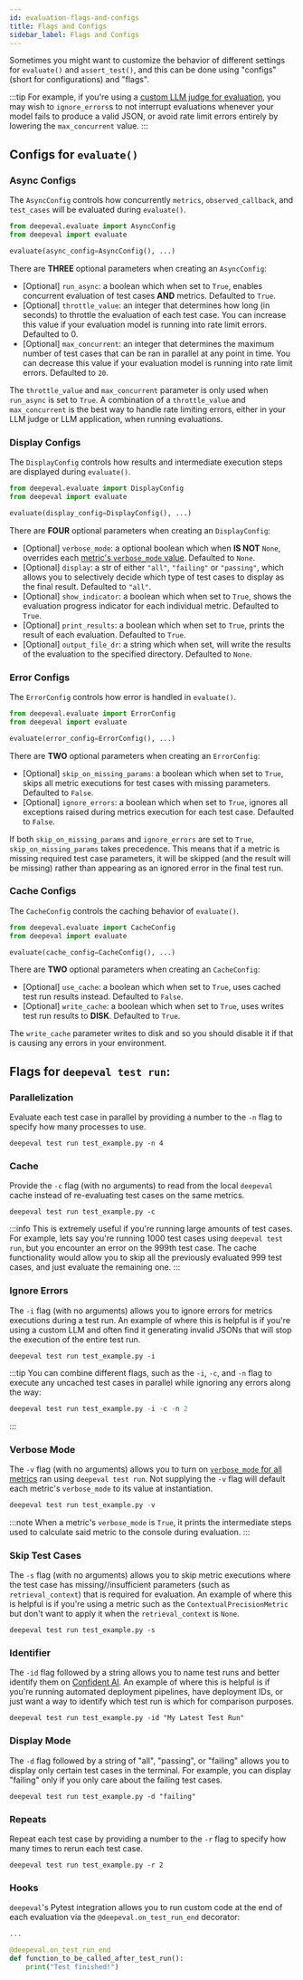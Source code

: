 ```yaml
---
id: evaluation-flags-and-configs
title: Flags and Configs
sidebar_label: Flags and Configs
---
```


Sometimes you might want to customize the behavior of different settings for `evaluate()` and `assert_test()`, and this can be done using "configs" (short for configurations) and "flags".

:::tip
For example, if you're using a [custom LLM judge for evaluation](/guides/guides-using-custom-llms), you may wish to `ignore_errors`s to not interrupt evaluations whenever your model fails to produce a valid JSON, or avoid rate limit errors entirely by lowering the `max_concurrent` value.
:::

## Configs for `evaluate()`

### Async Configs

The `AsyncConfig` controls how concurrently `metrics`, `observed_callback`, and `test_cases` will be evaluated during `evaluate()`.

```python
from deepeval.evaluate import AsyncConfig
from deepeval import evaluate

evaluate(async_config=AsyncConfig(), ...)
```

There are **THREE** optional parameters when creating an `AsyncConfig`:

- [Optional] `run_async`: a boolean which when set to `True`, enables concurrent evaluation of test cases **AND** metrics. Defaulted to `True`.
- [Optional] `throttle_value`: an integer that determines how long (in seconds) to throttle the evaluation of each test case. You can increase this value if your evaluation model is running into rate limit errors. Defaulted to 0.
- [Optional] `max_concurrent`: an integer that determines the maximum number of test cases that can be ran in parallel at any point in time. You can decrease this value if your evaluation model is running into rate limit errors. Defaulted to `20`.

The `throttle_value` and `max_concurrent` parameter is only used when `run_async` is set to `True`. A combination of a `throttle_value` and `max_concurrent` is the best way to handle rate limiting errors, either in your LLM judge or LLM application, when running evaluations.

### Display Configs

The `DisplayConfig` controls how results and intermediate execution steps are displayed during `evaluate()`.

```python
from deepeval.evaluate import DisplayConfig
from deepeval import evaluate

evaluate(display_config=DisplayConfig(), ...)
```

There are **FOUR** optional parameters when creating an `DisplayConfig`:

- [Optional] `verbose_mode`: a optional boolean which when **IS NOT** `None`, overrides each [metric's `verbose_mode` value](/docs/metrics-introduction#debugging-a-metric). Defaulted to `None`.
- [Optional] `display`: a str of either `"all"`, `"failing"` or `"passing"`, which allows you to selectively decide which type of test cases to display as the final result. Defaulted to `"all"`.
- [Optional] `show_indicator`: a boolean which when set to `True`, shows the evaluation progress indicator for each individual metric. Defaulted to `True`.
- [Optional] `print_results`: a boolean which when set to `True`, prints the result of each evaluation. Defaulted to `True`.
- [Optional] `output_file_dr`: a string which when set, will write the results of the evaluation to the specified directory. Defaulted to `None`.

### Error Configs

The `ErrorConfig` controls how error is handled in `evaluate()`.

```python
from deepeval.evaluate import ErrorConfig
from deepeval import evaluate

evaluate(error_config=ErrorConfig(), ...)
```

There are **TWO** optional parameters when creating an `ErrorConfig`:

- [Optional] `skip_on_missing_params`: a boolean which when set to `True`, skips all metric executions for test cases with missing parameters. Defaulted to `False`.
- [Optional] `ignore_errors`: a boolean which when set to `True`, ignores all exceptions raised during metrics execution for each test case. Defaulted to `False`.

If both `skip_on_missing_params` and `ignore_errors` are set to `True`, `skip_on_missing_params` takes precedence. This means that if a metric is missing required test case parameters, it will be skipped (and the result will be missing) rather than appearing as an ignored error in the final test run.

### Cache Configs

The `CacheConfig` controls the caching behavior of `evaluate()`.

```python
from deepeval.evaluate import CacheConfig
from deepeval import evaluate

evaluate(cache_config=CacheConfig(), ...)
```

There are **TWO** optional parameters when creating an `CacheConfig`:

- [Optional] `use_cache`: a boolean which when set to `True`, uses cached test run results instead. Defaulted to `False`.
- [Optional] `write_cache`: a boolean which when set to `True`, uses writes test run results to **DISK**. Defaulted to `True`.

The `write_cache` parameter writes to disk and so you should disable it if that is causing any errors in your environment.

## Flags for `deepeval test run`:

### Parallelization

Evaluate each test case in parallel by providing a number to the `-n` flag to specify how many processes to use.

```
deepeval test run test_example.py -n 4
```

### Cache

Provide the `-c` flag (with no arguments) to read from the local `deepeval` cache instead of re-evaluating test cases on the same metrics.

```
deepeval test run test_example.py -c
```

:::info
This is extremely useful if you're running large amounts of test cases. For example, lets say you're running 1000 test cases using `deepeval test run`, but you encounter an error on the 999th test case. The cache functionality would allow you to skip all the previously evaluated 999 test cases, and just evaluate the remaining one.
:::

### Ignore Errors

The `-i` flag (with no arguments) allows you to ignore errors for metrics executions during a test run. An example of where this is helpful is if you're using a custom LLM and often find it generating invalid JSONs that will stop the execution of the entire test run.

```
deepeval test run test_example.py -i
```

:::tip
You can combine different flags, such as the `-i`, `-c`, and `-n` flag to execute any uncached test cases in parallel while ignoring any errors along the way:

```python
deepeval test run test_example.py -i -c -n 2
```

:::

### Verbose Mode

The `-v` flag (with no arguments) allows you to turn on [`verbose_mode` for all metrics](/docs/metrics-introduction#debugging-a-metric) ran using `deepeval test run`. Not supplying the `-v` flag will default each metric's `verbose_mode` to its value at instantiation.

```python
deepeval test run test_example.py -v
```

:::note
When a metric's `verbose_mode` is `True`, it prints the intermediate steps used to calculate said metric to the console during evaluation.
:::

### Skip Test Cases

The `-s` flag (with no arguments) allows you to skip metric executions where the test case has missing//insufficient parameters (such as `retrieval_context`) that is required for evaluation. An example of where this is helpful is if you're using a metric such as the `ContextualPrecisionMetric` but don't want to apply it when the `retrieval_context` is `None`.

```
deepeval test run test_example.py -s
```

### Identifier

The `-id` flag followed by a string allows you to name test runs and better identify them on [Confident AI](https://confident-ai.com). An example of where this is helpful is if you're running automated deployment pipelines, have deployment IDs, or just want a way to identify which test run is which for comparison purposes.

```
deepeval test run test_example.py -id "My Latest Test Run"
```

### Display Mode

The `-d` flag followed by a string of "all", "passing", or "failing" allows you to display only certain test cases in the terminal. For example, you can display "failing" only if you only care about the failing test cases.

```
deepeval test run test_example.py -d "failing"
```

### Repeats

Repeat each test case by providing a number to the `-r` flag to specify how many times to rerun each test case.

```
deepeval test run test_example.py -r 2
```

### Hooks

`deepeval`'s Pytest integration allows you to run custom code at the end of each evaluation via the `@deepeval.on_test_run_end` decorator:

```python title="test_example.py"
...

@deepeval.on_test_run_end
def function_to_be_called_after_test_run():
    print("Test finished!")
```
